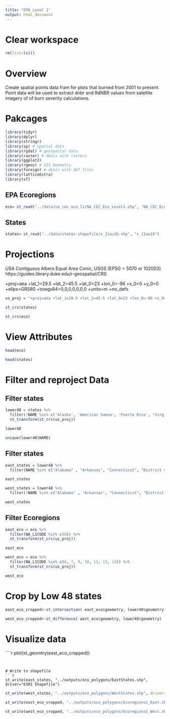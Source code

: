 ```yaml
---
title: "EPA Level 1"
output: html_document
---
```


# Clear workspace

```r
rm(list=ls()) 
```

# Overview

Create spatial points data  fram  for plots that burned from 2001 to present. Point data will be used  to extract  dnbr and RdNBR values from satellite imagery of of burn severity  calculations.

# Pakcages
```r
library(tidyr)
library(dplyr)
library(stringr)
library(sp) # spatial data
library(rgdal) # geospatial data
library(raster) # deals with rasters
library(ggplot2)
library(rgeos) # GIS Geometry
library(foreign) # deals with dbf files
library(latticeExtra)
library(sf)
```

## EPA Ecoregions
```r
eco= st_read("../data/na_cec_eco_l1/NA_CEC_Eco_Level1.shp", "NA_CEC_Eco_Level1")
```

## States
```r
states= st_read("../data/states-shapefile/s_11au16.shp", "s_11au16")
```


# Projections
USA Contiguous Albers Equal Area Conic, USGS (EPSG = 5070 or 102003)
https://guides.library.duke.edu/r-geospatial/CRS

+proj=aea +lat_1=29.5 +lat_2=45.5 +lat_0=23 +lon_0=-96 +x_0=0 +y_0=0 +ellps=GRS80 +towgs84=0,0,0,0,0,0,0 +units=m +no_defs 
```r
us_proj = "+proj=aea +lat_1=29.5 +lat_2=45.5 +lat_0=23 +lon_0=-96 +x_0=0 +y_0=0 +ellps=GRS80 +towgs84=0,0,0,0,0,0,0 +units=m +no_defs"
```


```r
st_crs(states)
```


```r
st_crs(eco)
```

# View Attributes


```r
head(eco)
```

```r
head(states)
```

# Filter and reproject Data

## Filter states
```r
lower48 = states %>%
  filter(!NAME %in% c('Alaska', 'American Samoa', 'Puerto Rico', "Virgin Islands", "Guam", "Northern Marianas", "Hawaii" )) %>%
  st_transform(st_crs(us_proj))

lower48
```

```r
unique(lower48$NAME)
```

## Filter states
```r
east_states = lower48 %>%
  filter(NAME %in% c("Alabama" , "Arkansas", "Connecticut", "District of Columbia", "Delaware", "Florida", "Georgia", "Illinois", "Indiana", "Iowa" , "Kentucky",  "Louisiana", "Massachusetts", "Maine", "Michigan", "Minnesota", "Mississippi", "North Carolina", "New Hampshire", "New Jersey", "New York", "Ohio", "Pennsylvania", "Rhode Island", "Tennessee", "Virginia", "Vermont", "Wisconsin", "West Virginia",  "Missouri", "South Carolina", "Maryland", "Oklahoma",   "Texas")) 

east_states
```

```r
west_states = lower48 %>%
  filter(!NAME %in% c("Alabama" , "Arkansas", "Connecticut", "District of Columbia", "Delaware", "Florida", "Georgia", "Illinois", "Indiana", "Iowa" , "Kentucky",  "Louisiana", "Massachusetts", "Maine", "Michigan", "Minnesota", "Mississippi", "North Carolina", "New Hampshire", "New Jersey", "New York", "Ohio", "Pennsylvania", "Rhode Island", "Tennessee", "Virginia", "Vermont", "Wisconsin", "West Virginia",  "Missouri", "South Carolina", "Maryland", "Oklahoma",   "Texas")) 

west_states
```

## Filter Ecoregions

```r
east_eco = eco %>% 
  filter(NA_L1CODE %in% c(8)) %>% 
  st_transform(st_crs(us_proj))

east_eco
```

```r
west_eco = eco %>% 
  filter(NA_L1CODE %in% c(6, 7, 9, 10, 11, 12, 13)) %>% 
  st_transform(st_crs(us_proj))

west_eco
```

# Crop by Low 48 states

```r
east_eco_cropped<-st_intersection( east_eco$geometry, lower48$geometry)
```

```r
west_eco_cropped<-st_difference( west_eco$geometry, lower48$geometry)
```

# Visualize data

````r
plot(st_geomtry(east_eco_cropped))

```


# Write to shapefile
```r
st_write(east_states, "../outputs/eco_polygons/EastStates.shp", driver="ESRI Shapefile")
```

```r
st_write(west_states, "../outputs/eco_polygons/WestStates.shp", driver="ESRI Shapefile")
```

```r
st_write(east_eco_cropped, "../outputs/eco_polygons/Ecoregions1_East.shp", driver="ESRI Shapefile")
```

```r
st_write(west_eco_cropped, "../outputs/eco_polygons/Ecoregions1_West.shp", driver="ESRI Shapefile")
```

